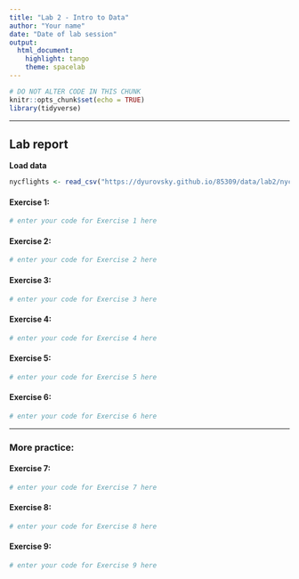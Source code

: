 ```yaml
---
title: "Lab 2 - Intro to Data"
author: "Your name"
date: "Date of lab session"
output: 
  html_document: 
    highlight: tango
    theme: spacelab
---
```


```r
# DO NOT ALTER CODE IN THIS CHUNK
knitr::opts_chunk$set(echo = TRUE)
library(tidyverse)
```

* * *

## Lab report

**Load data**
```r
nycflights <- read_csv("https://dyurovsky.github.io/85309/data/lab2/nycflights.csv")
```

#### Exercise 1: 

```r
# enter your code for Exercise 1 here

```

#### Exercise 2:



```r
# enter your code for Exercise 2 here
```

#### Exercise 3:

```r
# enter your code for Exercise 3 here
```

#### Exercise 4:
```r
# enter your code for Exercise 4 here
```

#### Exercise 5:
```r
# enter your code for Exercise 5 here
```

#### Exercise 6:
```r
# enter your code for Exercise 6 here
```

* * *

### More practice:

#### Exercise 7:

```r
# enter your code for Exercise 7 here
```

#### Exercise 8:
```r
# enter your code for Exercise 8 here
```

#### Exercise 9:
```r
# enter your code for Exercise 9 here
```
